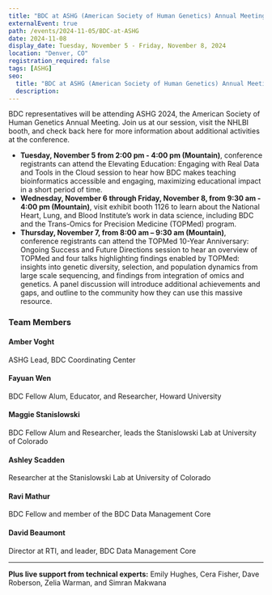 ```yaml
---
title: "BDC at ASHG (American Society of Human Genetics) Annual Meeting"
externalEvent: true
path: /events/2024-11-05/BDC-at-ASHG
date: 2024-11-08
display_date: Tuesday, November 5 - Friday, November 8, 2024
location: "Denver, CO"
registration_required: false
tags: [ASHG]
seo:
  title: "BDC at ASHG (American Society of Human Genetics) Annual Meeting"
  description:
---
```

BDC representatives will be attending ASHG 2024, the American Society of Human Genetics Annual Meeting. Join us at our session, visit the NHLBI booth, and check back here for more information about additional activities at the conference.

- **Tuesday, November 5 from 2:00 pm - 4:00 pm (Mountain)**, conference registrants can attend the Elevating Education: Engaging with Real Data and Tools in the Cloud session to hear how BDC makes teaching bioinformatics accessible and engaging, maximizing educational impact in a short period of time.
- **Wednesday, November 6 through Friday, November 8, from 9:30 am - 4:00 pm (Mountain)**, visit exhibit booth 1126 to learn about the National Heart, Lung, and Blood Institute’s work in data science, including BDC and the Trans-Omics for Precision Medicine (TOPMed) program.
- **Thursday, November 7, from 8:00 am – 9:30 am (Mountain)**, conference registrants can attend the TOPMed 10-Year Anniversary: Ongoing Success and Future Directions session to hear an overview of TOPMed and four talks highlighting findings enabled by TOPMed: insights into genetic diversity, selection, and population dynamics from large scale sequencing, and findings from integration of omics and genetics. A panel discussion will introduce additional achievements and gaps, and outline to the community how they can use this massive resource.

### Team Members
<div style={{paddingLeft: '1.5rem'}}>

#### Amber Voght
ASHG Lead, BDC Coordinating Center

#### Fayuan Wen
BDC Fellow Alum, Educator, and Researcher, Howard University

#### Maggie Stanislowski
BDC Fellow Alum and Researcher, leads the Stanislowski Lab at University of Colorado

#### Ashley Scadden
Researcher at the Stanislowski Lab at University of Colorado

#### Ravi Mathur
BDC Fellow and member of the BDC Data Management Core

#### David Beaumont
Director at RTI, and leader, BDC Data Management Core

---

**Plus live support from technical experts:** Emily Hughes, Cera Fisher, Dave Roberson, Zelia Warman, and Simran Makwana
</div>